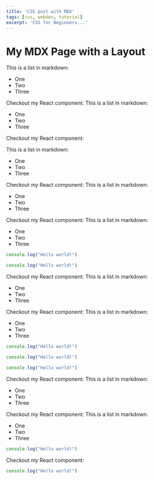 ```yaml
---
title: 'CSS post with MDX'
tags: [css, webdev, tutorial]
excerpt: 'CSS for Beginners...'
---
```


# My MDX Page with a Layout

This is a list in markdown:

- One
- Two
- Three

Checkout my React component:
This is a list in markdown:

- One
- Two
- Three

Checkout my React component:

This is a list in markdown:

- One
- Two
- Three

Checkout my React component:
This is a list in markdown:

- One
- Two
- Three

Checkout my React component:
This is a list in markdown:

- One
- Two
- Three
```javascript
console.log("Hello world!")
```

```javascript
console.log("Hello world!")
```

Checkout my React component:
This is a list in markdown:

- One
- Two
- Three

Checkout my React component:
This is a list in markdown:

- One
- Two
- Three

```javascript
console.log("Hello world!")
```

```javascript
console.log("Hello world!")
```

```javascript
console.log("Hello world!")
```
Checkout my React component:
This is a list in markdown:

- One
- Two
- Three

Checkout my React component:
This is a list in markdown:

- One
- Two
- Three

```javascript
console.log("Hello world!")
```

Checkout my React component:

```javascript
console.log("Hello world!")
```
